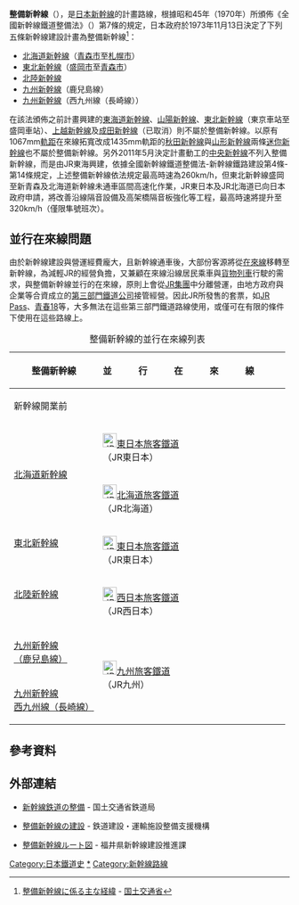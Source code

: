 {{japanese|japanese=整備新幹線|kana=せいびしんかんせん|romaji=Seibishinkansen}}
'''整備新幹線'''（{{lang-ja|整備新幹線}}），是[[日本|日本]][[新幹線|新幹線]]的計畫路線，根據昭和45年（1970年）所頒佈《全國新幹線鐵道整備法》（{{lang|ja|全国新幹線鉄道整備法}}）第7條的規定，日本政府於1973年11月13日決定了下列五條新幹線建設計畫為整備新幹線<ref name="MLIT 整備新幹線に係る主な経緯">[http://www.mlit.go.jp/tetudo/shinkansen/shinkansen4.html 整備新幹線に係る主な経緯] {{Wayback|url=http://www.mlit.go.jp/tetudo/shinkansen/shinkansen4.html |date=20160518102500 }} - [[国土交通省|国土交通省]]</ref>：

*[[北海道新幹線|北海道新幹線]]（[[青森市|青森市]]至[[札幌市|札幌市]]）
*[[東北新幹線|東北新幹線]]（[[盛岡市|盛岡市]]至[[青森市|青森市]]）
*[[北陸新幹線|北陸新幹線]]
*[[九州新幹線|九州新幹線]]（鹿兒島線）
*[[九州新幹線|九州新幹線]]（西九州線（長崎線））

在該法頒佈之前計畫興建的[[東海道新幹線|東海道新幹線]]、[[山陽新幹線|山陽新幹線]]、[[東北新幹線|東北新幹線]]（東京車站至盛岡車站）、[[上越新幹線|上越新幹線]]及[[成田新幹線|成田新幹線]]（已取消）則不屬於整備新幹線。以原有1067mm[[軌距|軌距]]在來線拓寬改成1435mm軌距的[[秋田新幹線|秋田新幹線]]與[[山形新幹線|山形新幹線]]兩條[[迷你新幹線|迷你新幹線]]也不屬於整備新幹線。另外2011年5月決定計畫動工的[[中央新幹線|中央新幹線]]不列入整備新幹線，而是由JR東海興建，依據全國新幹線鐵道整備法-新幹線鐵路建設第4條-第14條規定，上述整備新幹線依法規定最高時速為260km/h，但東北新幹線盛岡至新青森及北海道新幹線未通車區間高速化作業，JR東日本及JR北海道已向日本政府申請，將改善沿線隔音設備及高架橋隔音板強化等工程，最高時速將提升至320km/h（僅限隼號班次）。

==並行在來線問題==
由於新幹線建設與營運經費龐大，且新幹線通車後，大部份客源將從[[在來線|在來線]]移轉至新幹線，為減輕JR的經營負擔，又兼顧在來線沿線居民乘車與[[貨物列車|貨物列車]]行駛的需求，與整備新幹線並行的在來線，原則上會從[[JR集團|JR集團]]中分離營運，由地方政府與企業等合資成立的[[日本第三部門鐵道|第三部門鐵道公司]]接管經營。因此JR所發售的套票，如[[JR_Pass|JR Pass]]、[[青春18|青春18]]等，大多無法在這些第三部門鐵道路線使用，或僅可在有限的條件下使用在這些路線上。

{| class="wikitable" style="font-size:small"
|+ 整備新幹線的並行在來線列表
!rowspan="2"|整備新幹線!!colspan="6" style="letter-spacing:3em"|並行在來線
|-
!colspan="2"|新幹線開業前!!路段!!營業里程!!移轉經營（廢止）日期!!新幹線開業後
|-
!rowspan="8"|[[北海道新幹線|北海道新幹線]]!![[File:JR_logo_(east).svg|25px]][[東日本旅客鐵道|東日本旅客鐵道]]<br />（JR東日本）!![[津輕線|津輕線]]
|[[青森站|青森]] - [[中小國站|中小國]]||style="text-align:right"|31.4||||style="background:#ccf"|因新幹線與在來線由不同公司持有，因而由JR東日本繼續營運
|-
!rowspan="7"|[[File:JR_logo_(hokkaido).svg|25px]][[北海道旅客鐵道|北海道旅客鐵道]]<br />（JR北海道）!![[海峽線|海峽線]]
|中小國 - [[木古内站|木古内]]||style="text-align:right"|87.8||||style="background:#ccf"|由JR北海道繼續營運<br />（新幹線開業後，不再行駛定期載客列車，並以行駛貨物列車為主體）
|-
![[江差線|江差線]]
|[[五稜郭站|五稜郭]] - 木古内||style="text-align:right"|37.8||2016年3月26日||style="background:#fec"|移交給[[道南漁火鐵道|道南漁火鐵道]]
|-
!rowspan="5"|[[函館本線|函館本線]]
|[[函館站|函館]] - 五稜郭|| style="text-align:right" |3.4||||style="background:#ccf"|預定由JR北海道繼續營運（預定延伸至札幌時分離營運）
|-
|五稜郭 - [[長萬部站|長萬部]]|| style="text-align:right" |108.9|| rowspan="3" |2030年度||rowspan="2" |預定分離營運。分離方式2022年時點未確定。
|-
|[[大沼站|大沼]] - [[森站_(北海道)|森]]||style="text-align:right"|35.3
|-
|長万部 - [[小樽站|小樽]]|| style="text-align:right" |140.2||style="background:#fcc"|預定廢線（轉行[[公共汽車|公車]]行駛）
|-
|小樽 - [[札幌站|札幌]]||style="text-align:right"|33.8||||style="background:#ccf"|預定由JR北海道繼續營運
|-
!rowspan="3"|[[東北新幹線|東北新幹線]]!!rowspan="9"|[[File:JR_logo_(east).svg|25px]][[東日本旅客鐵道|東日本旅客鐵道]]<br />（JR東日本）!!rowspan="3"|[[東北本線|東北本線]]
|[[盛岡站|盛岡]] - [[目時站|目時]]||style="text-align:right"|82.0||rowspan="2"|2002年12月1日||style="background:#fec"|移交給[[IGR岩手銀河鐵道|IGR岩手銀河鐵道]]，成為[[IGR岩手銀河鐵道線|IGR岩手銀河鐵道線]]
|-
|目時 - [[八戶站|八戶]]||style="text-align:right"|25.9||rowspan="2" style="background:#fec"|移交給[[青森鐵道|青森鐵道]]（{{link-ja|上下分離方式|上下分離方式}}，車站與路線設備屬於青森縣縣有財產，列車屬於青森鐵道所有），成為[[青森鐵道線|青森鐵道線]]
|-
|八戶 - [[青森站|青森]]||style="text-align:right"|96.0||2010年12月4日
|-
!rowspan="11"|[[北陸新幹線|北陸新幹線]]!!rowspan="6"|[[信越本線|信越本線]]
|[[高崎站_(日本)|高崎]] - [[橫川站_(群馬縣)|橫川]]||style="text-align:right"|29.7||||style="background:#ccf"|由JR東日本繼續經營
|-
|橫川 - [[輕井澤站|輕井澤]]||style="text-align:right"|11.2||rowspan="2"|1997年10月1日||style="background:#fcc"|廢線（由[[JR巴士關東|JR巴士關東]]開行[[公共汽車|公車]]行駛）
|-
|輕井澤 - [[篠之井站|篠之井]]||style="text-align:right"|65.1||style="background:#fec"|移交給[[信濃鐵道|信濃鐵道]]，成為[[信濃鐵道線|信濃鐵道線]]
|-
|篠之井 - [[長野站|長野]]||style="text-align:right"|9.3||||style="background:#ccf"|由JR東日本繼續經營
|-
|長野 - [[妙高高原站|妙高高原]]||style="text-align:right"|37.3||rowspan="5"|2015年3月14日||style="background:#fec"|移交給信濃鐵道，成為[[北信濃線|北信濃線]]
|-
|妙高高原 - [[直江津站|直江津]]||style="text-align:right"|37.7||rowspan="2" style="background:#fec"|移交給[[越後朱鷺鐵道|越後朱鷺鐵道]]，成為[[妙高躍馬線|妙高躍馬線]]與[[日本海翡翠線|日本海翡翠線]]
|-
!rowspan="5"|[[File:JR_logo_(west).svg|25px]][[西日本旅客鐵道|西日本旅客鐵道]]<br />（JR西日本）!!rowspan="5"|[[北陸本線|北陸本線]]
|[[直江津站|直江津]] - [[市振站|市振]]||style="text-align:right"|59.3
|-
|市振 - [[俱利伽羅站|倶利伽羅]]||style="text-align:right"|100.1||style="background:#fec"|移交給[[愛之風富山鐵道|愛之風富山鐵道]]，成為[[愛之風富山鐵道線|愛之風富山鐵道線]]
|-
|倶利伽羅 - [[金澤站|金澤]]||style="text-align:right"|17.8||style="background:#fec"|移交給[[IR石川鐵道|IR石川鐵道]]，成為[[IR石川鐵道線|IR石川鐵道線]]
|-
|金澤 - [[大聖寺站|大聖寺]]||style="text-align:right"|46.4||rowspan="2"|2024年3月10日？||style="background:#fec"|預定移交給IR石川鐵道
|-
|大聖寺 - [[敦賀車站|敦賀]]||style="text-align:right"|84.3||style="background:#fec"|預定移交給{{link-ja|福井県並行在来線準備|福井縣並行在來線準備}}（公司預定2022年3月更名）
|-
!rowspan="3"|[[九州新幹線|九州新幹線<br />（鹿兒島線）]]!!rowspan="6"|[[File:JR_logo_(kyushu).svg|25px]][[九州旅客鐵道|九州旅客鐵道]]<br />（JR九州）!!rowspan="3"|[[鹿兒島本線|鹿兒島本線]]
|[[博多站|博多]] - [[八代站|八代]]||style="text-align:right"|154.1||||style="background:#ccf"|由JR九州繼續經營
|-
|八代 - [[川内站_(鹿兒島縣)|川内]]||style="text-align:right"|116.9||2004年3月13日||style="background:#fec"|移交給[[肥薩橙鐵道|肥薩橙鐵道]]，成為[[肥薩橙鐵道線|肥薩橙鐵道線]]
|-
|川内 - [[鹿兒島中央站|鹿兒島中央]]||style="text-align:right"|46.1||||style="background:#ccf"|由JR九州繼續經營
|-
!rowspan="3"|[[九州新幹線|九州新幹線<br />西九州線（長崎線）]]!!rowspan="3"|[[長崎本線|長崎本線]]
|[[肥前山口站|肥前山口]] - [[諫早站|諫早]]||style="text-align:right"|60.8||2022年9月23日||style="background:#dfc"|新幹線開業後20年內預定以上下分離方式營運<br />（長崎縣與佐賀縣管理路線設施、JR九州運行列車）
|-
|諫早 - [[長崎站|長崎]]||style="text-align:right"|24.9||||style="background:#ccf"|由JR九州繼續經營
|}

==參考資料==
{{reflist}}

== 外部連結 ==
* {{ja}}[http://www.mlit.go.jp/tetudo/shinkansen.html 新幹線鉄道の整備] {{Wayback|url=http://www.mlit.go.jp/tetudo/shinkansen.html |date=20201019153407 }} - 国土交通省鉄道局
* {{ja}}[https://web.archive.org/web/20150429025940/http://www.jrtt.go.jp/02Business/Construction/const-seibi.html 整備新幹線の建設] - 鉄道建設・運輸施設整備支援機構
* {{ja}}[http://info.pref.fukui.jp/sokou/s-hinkansen/2-1.html 整備新幹線ルート図] {{Wayback|url=http://info.pref.fukui.jp/sokou/s-hinkansen/2-1.html |date=20200210111508 }} - 福井県新幹線建設推進課
{{日本的新幹線}}
{{日本國有鐵道}}
{{Portal bar|日本|日本鐵路|鐵路|歷史}}
[[Category:日本鐵道史|Category:日本鐵道史]]
[[Category:整備新幹線|*]]
[[Category:新幹線路線|Category:新幹線路線]]